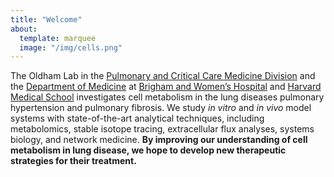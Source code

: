 ```yaml
---
title: "Welcome"
about:
  template: marquee
  image: "/img/cells.png"
---
```


The Oldham Lab in the [Pulmonary and Critical Care Medicine Division](https://www.brighamandwomens.org/medicine/pulmonary-and-critical-care-medicine) and the [Department of Medicine](https://www.brighamandwomens.org/department-of-medicine) at [Brigham and Women’s Hospital](https://www.brighamandwomens.org/) and [Harvard Medical School](https://hms.harvard.edu/) investigates cell metabolism in the lung diseases pulmonary hypertension and pulmonary fibrosis. We study *in vitro* and *in vivo* model systems with state-of-the-art analytical techniques, including metabolomics, stable isotope tracing, extracellular flux analyses, systems biology, and network medicine. **By improving our understanding of cell metabolism in lung disease, we hope to develop new therapeutic strategies for their treatment.**

